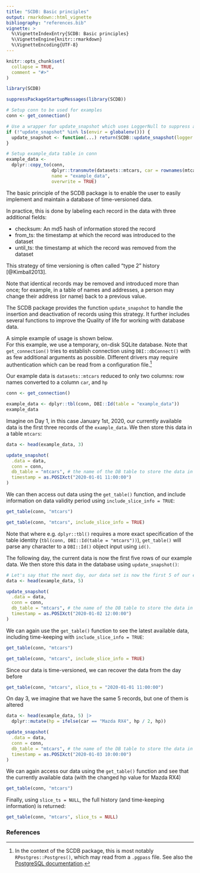 ```yaml
---
title: "SCDB: Basic principles"
output: rmarkdown::html_vignette
bibliography: "references.bib"
vignette: >
  %\VignetteIndexEntry{SCDB: Basic principles}
  %\VignetteEngine{knitr::rmarkdown}
  %\VignetteEncoding{UTF-8}
---
```


```r
knitr::opts_chunk$set(
  collapse = TRUE,
  comment = "#>"
)
```

```r
library(SCDB)
```

```r
suppressPackageStartupMessages(library(SCDB))

# Setup conn to be used for examples
conn <- get_connection()

# Use a wrapper for update_snapshot which uses LoggerNull to suppress all logging
if (!"update_snapshot" %in% ls(envir = globalenv())) {
  update_snapshot <- function(...) return(SCDB::update_snapshot(logger = LoggerNull$new(), ...))
}

# Setup example_data table in conn
example_data <-
  dplyr::copy_to(conn,
                 dplyr::transmute(datasets::mtcars, car = rownames(mtcars), hp),
                 name = "example_data",
                 overwrite = TRUE)
```
The basic principle of the SCDB package is to enable the user to easily implement and maintain a database of
time-versioned data.

In practice, this is done by labeling each record in the data with three additional fields:

* checksum: An md5 hash of information stored the record
* from\_ts: the timestamp at which the record was introduced to the dataset
* until\_ts: the timestamp at which the record was removed from the dataset

This strategy of time versioning is often called "type 2" history [@Kimball2013].

Note that identical records may be removed and introduced more than once; for example, in a table of names and
addresses, a person may change their address (or name) back to a previous value.

The SCDB package provides the function `update_snapshot` to handle the insertion and deactivation of records using
this strategy.
It further includes several functions to improve the Quality of life for working with database data.

A simple example of usage is shown below.<br/>
For this example, we use a temporary, on-disk SQLite database.
Note that `get_connection()` tries to establish connection using `DBI::dbConnect()` with as few additional arguments
as possible.
Different drivers may require authentication which can be read from a configuration file.^[
In the context of the SCDB package, this is most notably `RPostgres::Postgres()`, which may read from a `.pgpass` file.
See also the [PostgreSQL documentation](https://www.postgresql.org/docs/current/libpq-pgpass.html).
]

Our example data is `datasets::mtcars` reduced to only two columns: row names converted to a column `car`, and `hp`
```r
conn <- get_connection()

example_data <- dplyr::tbl(conn, DBI::Id(table = "example_data"))
example_data
```

Imagine on Day 1, in this case January 1st, 2020, our currently available data is the first three records of
the `example_data`.
We then store this data in a table `mtcars`:
```r
data <- head(example_data, 3)

update_snapshot(
  .data = data,
  conn = conn,
  db_table = "mtcars", # the name of the DB table to store the data in
  timestamp = as.POSIXct("2020-01-01 11:00:00")
)
```

We can then access out data using the `get_table()` function, and include information on data validity period using
`include_slice_info = TRUE`:
```r
get_table(conn, "mtcars")

get_table(conn, "mtcars", include_slice_info = TRUE)
```
Note that where e.g. `dplyr::tbl()` requires a more exact specification of the table identity
(`tbl(conn, DBI::Id(table = "mtcars"))`), `get_table()` will parse any character to a `DBI::Id()` object input
using `id()`.

The following day, the current data is now the first five rows of our example data.
We then store this data in the database using `update_snapshot()`:

```r
# Let's say that the next day, our data set is now the first 5 of our example data
data <- head(example_data, 5)

update_snapshot(
  .data = data,
  conn = conn,
  db_table = "mtcars", # the name of the DB table to store the data in
  timestamp = as.POSIXct("2020-01-02 12:00:00")
)
```
We can again use the `get_table()` function to see the latest available data, including time-keeping with
`include_slice_info = TRUE`:
```r
get_table(conn, "mtcars")

get_table(conn, "mtcars", include_slice_info = TRUE)
```

Since our data is time-versioned, we can recover the data from the day before
```r
get_table(conn, "mtcars", slice_ts = "2020-01-01 11:00:00")
```

On day 3, we imagine that we have the same 5 records, but one of them is altered

```r
data <- head(example_data, 5) |>
  dplyr::mutate(hp = ifelse(car == "Mazda RX4", hp / 2, hp))

update_snapshot(
  .data = data,
  conn = conn,
  db_table = "mtcars", # the name of the DB table to store the data in
  timestamp = as.POSIXct("2020-01-03 10:00:00")
)
```

We can again access our data using the `get_table()` function and see that the currently
available data (with the changed hp value for Mazda RX4)
```r
get_table(conn, "mtcars")
```

Finally, using `slice_ts = NULL`, the full history (and time-keeping information) is returned:
```r
get_table(conn, "mtcars", slice_ts = NULL)
```

### References
